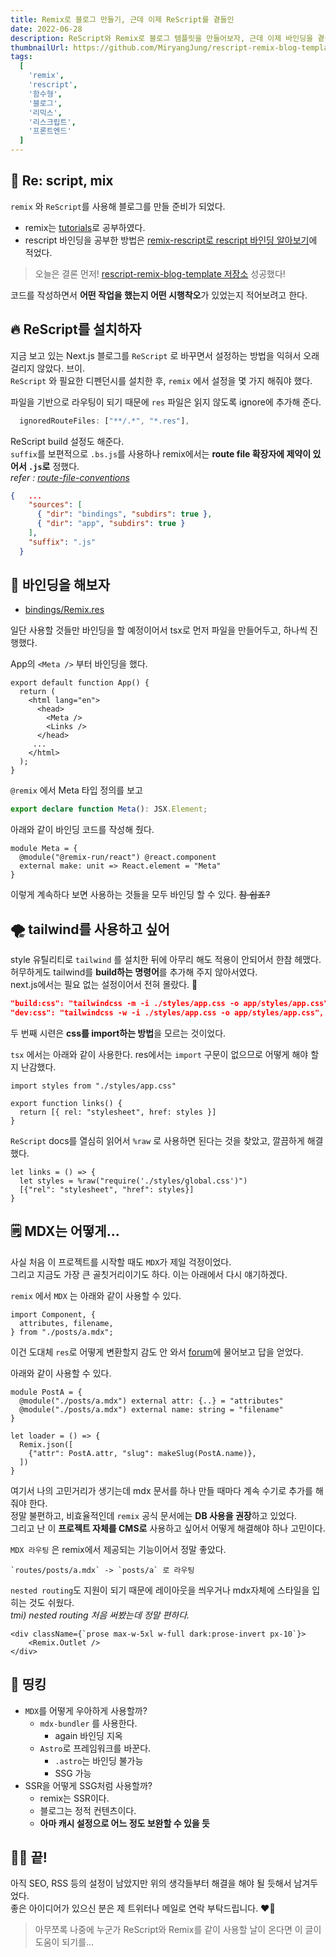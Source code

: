 ```yaml
---
title: Remix로 블로그 만들기, 근데 이제 ReScript를 곁들인
date: 2022-06-28
description: ReScript와 Remix로 블로그 템플릿을 만들어보자, 근데 이제 바인딩을 곁들인
thumbnailUrl: https://github.com/MiryangJung/rescript-remix-blog-template/raw/main/docs/home.png
tags:
  [
    'remix',
    'rescript',
    '함수형',
    '블로그',
    '리믹스',
    '리스크립트',
    '프론트엔드'
  ]
---
```


## 🥁 Re: script, mix

`remix` 와 `ReScript`를 사용해 블로그를 만들 준비가 되었다.

- remix는 [tutorials](https://remix.run/docs/en/v1/tutorials/blog)로 공부하였다.
- rescript 바인딩을 공부한 방법은 [remix-rescript로 rescript 바인딩 알아보기](https://miryang.dev/blog/learn-about-remix-rescript-binding)에 적었다.

> 오늘은 결론 먼저! [rescript-remix-blog-template 저장소](https://github.com/MiryangJung/rescript-remix-blog-template) 성공했다!

코드를 작성하면서 **어떤 작업을 했는지 어떤 시행착오**가 있었는지 적어보려고 한다.

## 🔥 ReScript를 설치하자

지금 보고 있는 Next.js 블로그를 `ReScript` 로 바꾸면서 설정하는 방법을 익혀서 오래 걸리지 않았다. 브이.  
`ReScript` 와 필요한 디펜던시를 설치한 후, `remix` 에서 설정을 몇 가지 해줘야 했다.

파일을 기반으로 라우팅이 되기 때문에 `res` 파일은 읽지 않도록 ignore에 추가해 준다.

```js:remix.config.js
  ignoredRouteFiles: ["**/.*", "*.res"],
```

ReScript build 설정도 해준다.  
`suffix`를 보편적으로 `.bs.js`를 사용하나 remix에서는 **route file 확장자에 제약이 있어서 `.js`로** 정했다.  
_refer : [route-file-conventions](https://remix.run/docs/en/v1/api/conventions#route-file-conventions)_

```json:bsconfig.json
{   ...
    "sources": [
      { "dir": "bindings", "subdirs": true },
      { "dir": "app", "subdirs": true }
    ],
    "suffix": ".js"
  }
```

## 🥨 바인딩을 해보자

- [bindings/Remix.res](https://github.com/MiryangJung/rescript-remix-blog-template/blob/main/bindings/Remix.res)

일단 사용할 것들만 바인딩을 할 예정이어서 tsx로 먼저 파일을 만들어두고, 하나씩 진행했다.

App의 `<Meta />` 부터 바인딩을 했다.

```tsx:App.tsx
export default function App() {
  return (
    <html lang="en">
      <head>
        <Meta />
        <Links />
      </head>
     ...
    </html>
  );
}
```

`@remix` 에서 Meta 타입 정의를 보고

```ts:@remix-run/react/components.d.ts
export declare function Meta(): JSX.Element;
```

아래와 같이 바인딩 코드를 작성해 줬다.

```reason:bindings/Remix.res
module Meta = {
  @module("@remix-run/react") @react.component
  external make: unit => React.element = "Meta"
}
```

이렇게 계속하다 보면 사용하는 것들을 모두 바인딩 할 수 있다. <s>참 쉽죠?</s>

## 🌪 tailwind를 사용하고 싶어

style 유틸리티로 `tailwind` 를 설치한 뒤에 아무리 해도 적용이 안되어서 한참 헤맸다.
허무하게도 tailwind를 **build하는 명령어**를 추가해 주지 않아서였다.  
next.js에서는 필요 없는 설정이어서 전혀 몰랐다. 🥲

```json:package.json
"build:css": "tailwindcss -m -i ./styles/app.css -o app/styles/app.css",
"dev:css": "tailwindcss -w -i ./styles/app.css -o app/styles/app.css",
```

두 번째 시련은 **css를 import하는 방법**을 모르는 것이었다.

`tsx` 에서는 아래와 같이 사용한다. res에서는 `import` 구문이 없으므로 어떻게 해야 할지 난감했다.

```tsx:App.tsx
import styles from "./styles/app.css"

export function links() {
  return [{ rel: "stylesheet", href: styles }]
}
```

`ReScript` docs를 열심히 읽어서 `%raw` 로 사용하면 된다는 것을 찾았고, 깔끔하게 해결했다.

```reason:App.res
let links = () => {
  let styles = %raw("require('./styles/global.css')")
  [{"rel": "stylesheet", "href": styles}]
}
```

## 🗒 MDX는 어떻게...

사실 처음 이 프로젝트를 시작할 때도 `MDX`가 제일 걱정이었다.  
그리고 지금도 가장 큰 골칫거리이기도 하다. 이는 아래에서 다시 얘기하겠다.

`remix` 에서 `MDX` 는 아래와 같이 사용할 수 있다.

```
import Component, {
  attributes, filename,
} from "./posts/a.mdx";
```

이건 도대체 `res`로 어떻게 변환할지 감도 안 와서 [forum](https://forum.rescript-lang.org/t/how-can-i-handle-mdx-in-rescript-remix/3218)에 물어보고 답을 얻었다.

아래와 같이 사용할 수 있다.

```reason:index.res
module PostA = {
  @module("./posts/a.mdx") external attr: {..} = "attributes"
  @module("./posts/a.mdx") external name: string = "filename"
}

let loader = () => {
  Remix.json([
    {"attr": PostA.attr, "slug": makeSlug(PostA.name)},
  ])
}
```

여기서 나의 고민거리가 생기는데 mdx 문서를 하나 만들 때마다 계속 수기로 추가를 해줘야 한다.  
정말 불편하고, 비효율적인데 `remix` 공식 문서에는 **DB 사용을 권장**하고 있었다.  
그리고 난 이 **프로젝트 자체를 CMS로** 사용하고 싶어서 어떻게 해결해야 하나 고민이다.

`MDX 라우팅` 은 remix에서 제공되는 기능이어서 정말 좋았다.

```plain
`routes/posts/a.mdx` -> `posts/a` 로 라우팅
```

`nested routing`도 지원이 되기 때문에 레이아웃을 씌우거나 mdx자체에 스타일을 입히는 것도 쉬웠다.  
_tmi) nested routing 처음 써봤는데 정말 편하다._

```reason:posts.res
<div className={`prose max-w-5xl w-full dark:prose-invert px-10`}>
    <Remix.Outlet />
</div>
```

## 🤔 띵킹

- `MDX`를 어떻게 우아하게 사용할까?
  - `mdx-bundler` 를 사용한다.
    - again 바인딩 지옥
  - `Astro`로 프레임워크를 바꾼다.
    - `.astro`는 바인딩 불가능
    - SSG 가능
- SSR을 어떻게 SSG처럼 사용할까?
  - remix는 SSR이다.
  - 블로그는 정적 컨텐츠이다.
  - **아마 캐시 설정으로 어느 정도 보완할 수 있을 듯**

## 💪🏻 끝!

아직 SEO, RSS 등의 설정이 남았지만 위의 생각들부터 해결을 해야 될 듯해서 남겨두었다.  
좋은 아이디어가 있으신 분은 제 트위터나 메일로 연락 부탁드립니다. ❤️‍🔥

> 아무쪼록 나중에 누군가 ReScript와 Remix를 같이 사용할 날이 온다면 이 글이 도움이 되기를...
